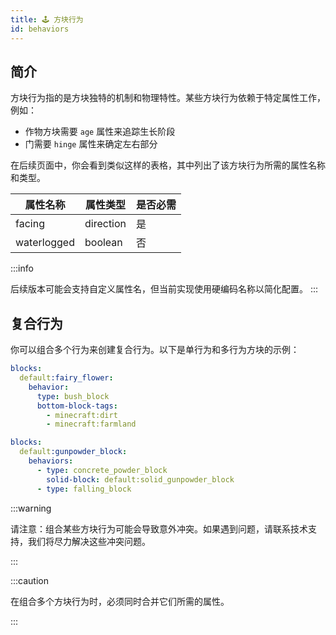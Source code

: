 ```yaml
---
title: 🕹️ 方块行为
id: behaviors
---
```


## 简介

方块行为指的是方块独特的机制和物理特性。某些方块行为依赖于特定属性工作，例如：
- 作物方块需要 `age` 属性来追踪生长阶段
- 门需要 `hinge` 属性来确定左右部分

在后续页面中，你会看到类似这样的表格，其中列出了该方块行为所需的属性名称和类型。

| 属性名称         | 属性类型      | 是否必需 |
|-------------|-----------|------|
| facing      | direction | 是    |
| waterlogged | boolean   | 否    |

:::info

后续版本可能会支持自定义属性名，但当前实现使用硬编码名称以简化配置。
:::

## 复合行为

你可以组合多个行为来创建复合行为。以下是单行为和多行为方块的示例：

```yaml
blocks:
  default:fairy_flower:
    behavior:
      type: bush_block
      bottom-block-tags:
        - minecraft:dirt
        - minecraft:farmland
```
```yml
blocks:
  default:gunpowder_block:
    behaviors:
      - type: concrete_powder_block
        solid-block: default:solid_gunpowder_block
      - type: falling_block
```

:::warning

请注意：组合某些方块行为可能会导致意外冲突。如果遇到问题，请联系技术支持，我们将尽力解决这些冲突问题。

:::

:::caution

在组合多个方块行为时，必须同时合并它们所需的属性。

:::